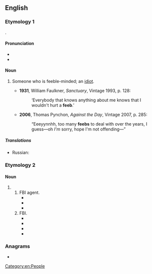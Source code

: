 ==English==

===Etymology 1===
{{clipping|en|feeble-minded}}.

====Pronunciation====
* {{IPA|en|/fiːb/}}
* {{audio|en|En-au-feeb.ogg|Audio (AU)}}

====Noun====
{{en-noun}}

# {{lb|en|US|slang}} Someone who is feeble-minded; an [[idiot]].
#* '''1931''', William Faulkner, ''Sanctuary'', Vintage 1993, p. 128:
#*: ‘Everybody that knows anything about me knows that I wouldn't hurt a '''feeb'''.’
#* '''2006''', Thomas Pynchon, ''Against the Day'', Vintage 2007, p. 285:
#*: “Eeeyynnhh, too many '''feebs''' to deal with over the years, I guess—oh ''I'm'' sorry, hope I'm not offending—”

=====Translations=====
{{trans-top|Someone who is feeble-minded; an idiot}}
* Russian: {{t+|ru|крети́н|m}}
{{trans-mid}}
{{trans-bottom}}

===Etymology 2===

====Noun====
{{en-noun|~}}

# {{alt form|en|Feeb}}
## FBI agent.
##* {{quote-book|en|year=1979| title=The Truth about Peter Harley |author=James Mills | page=19| passage=I ignored the bait until she said she couldn't understand why Harley had wanted to be a drug agent instead of "a '''feeb'''."}}
##* {{quote-book|en|year=1990| title=America's Heroes |author=Robert Coram | page=135| passage=When Lance was introduced, he held out his hand toward the '''feeb''' and said, “Hi, I'm current occupant:” The FBI agent was so nervous about the chopper flight he never noticed. }}
##* {{quote-book|en|year=2014| title=Oblivion Pact|author=Don Pendleton | page=| passage=“Surrender, '''feeb'''! Only I can save her!” Kegan boasted, firing short bursts from his weapon about randomly. }}
## FBI.
##* {{quote-book|en|year=1994 | title=Dead Ringer|author=William Gately, ‎Yvette Fernández | page=214| passage=This '''feeb''' supervisor here says he's shuttin' this case down at two o'clock, which means putting the dope on the street without the money, even if they can get it together.}}
##* {{quote-book|en|year=2008| title=To Saint Patrick |author=Eghosa Imasuen | page=189| passage=Your presence is requested in the '''feeb''' liaison office by my boss, Agent Jinadu.}}
##* {{quote-book|en|year=2010| title=Harold's World |author=Max Salt | page=41| passage=It's rare, but sometimes he encounters skepticism in the cops he works with—cops who had a '''feeb''' profiler forced on them by their superiors, and perceive this as a vote of no confidence in their own abilities. }}
##* {{quote-journal|en|date=February 28, 2012|work=AV Club|title=Justified: “The Man Behind The Curtain”|author=Noel Murray|volume=|number=|passage=This week, Stephen Tobolowsky and Max Perlich join the party: the former as a “'''feeb'''” agent warning Raylan away from the latter, who’s playing Detroit crime prince Sammy Tonin.}}

===Anagrams===
* {{anagrams|en|a=beef|beef}}

[[Category:en:People]]